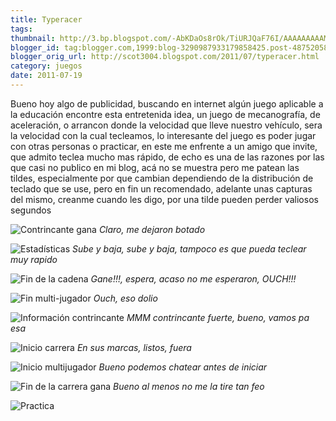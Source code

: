 ```yaml
---
title: Typeracer
tags:
thumbnail: http://3.bp.blogspot.com/-AbKDaOs8rOk/TiURJQaF76I/AAAAAAAAAM0/k4OTThXsLew/s72-c/ContrincanteGana.png
blogger_id: tag:blogger.com,1999:blog-3290987933179858425.post-4875205843975611519
blogger_orig_url: http://scot3004.blogspot.com/2011/07/typeracer.html
category: juegos
date: 2011-07-19
---
```


Bueno hoy algo de publicidad, buscando en internet algún juego aplicable a la educación encontre esta entretenida idea, un juego de mecanografía, de aceleración, o arrancon donde la velocidad que lleve nuestro vehículo, sera la velocidad con la cual tecleamos, lo interesante del juego es poder jugar con otras personas o practicar, en este me enfrente a un amigo que invite, que admito teclea mucho mas rápido, de echo es una de las razones por las que casi no publico en mi blog, acá no se muestra pero me patean las tildes, especialmente por que cambian dependiendo de la distribución de teclado que se use, pero en fin un recomendado, adelante unas capturas del mismo, creanme cuando les digo, por una tilde pueden perder valiosos segundos

![Contrincante gana](//3.bp.blogspot.com/-AbKDaOs8rOk/TiURJQaF76I/AAAAAAAAAM0/k4OTThXsLew/s640/ContrincanteGana.png)
_Claro, me dejaron botado_

![Estadísticas](//2.bp.blogspot.com/-1PYefFXXP8o/TiURKEOAjRI/AAAAAAAAAM4/IPPxJ-Z3VzE/s640/Estadisticas.png)
_Sube y baja, sube y baja, tampoco es que pueda teclear muy rapido_

![Fin de la cadena](//4.bp.blogspot.com/-bV-brFU1Afs/TiURLAgGkAI/AAAAAAAAAM8/Hwfh0XhgRBU/s640/Fin+Carrera.png)
_Gane!!!, espera, acaso no me esperaron, OUCH!!!_

![Fin multi-jugador](//3.bp.blogspot.com/-fkLcvp1HMSk/TiURMSlJf_I/AAAAAAAAANA/Rk7_QJu8wGA/s640/Fin+Multi.png)
_Ouch, eso dolio_

![Información contrincante](//3.bp.blogspot.com/-s4fEPZCwu9Q/TiURNC2LJEI/AAAAAAAAANE/7eru-63j4-A/s640/info+contrincante.png)
_MMM contrincante fuerte, bueno, vamos pa esa_

![Inicio carrera](//2.bp.blogspot.com/-k7qRcuD_lUs/TiUROFJoGrI/AAAAAAAAANI/9um-S6YCJ2E/s640/Inicio+Carrera.png)
_En sus marcas, listos, fuera_

![Inicio multijugador](//1.bp.blogspot.com/-d4ZtcEdKT_g/TiURPMeNH6I/AAAAAAAAANM/F0cNnfozc5w/s640/Inicio+Multi.png)
_Bueno podemos chatear antes de iniciar_

![Fin de la carrera gana](//3.bp.blogspot.com/-nA-ZqXm-Vqo/TiUSbV0oKII/AAAAAAAAANU/EEKvZY3MkwA/s640/fin+practica.png)
_Bueno al menos no me la tire tan feo_

![Practica](//4.bp.blogspot.com/-UFuNRw_Blag/TiUVh9X5AnI/AAAAAAAAANg/3G1T2KcOSms/s1600/15333530841_G6c38.jpg)
